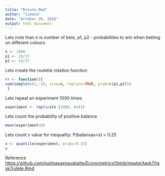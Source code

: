 ```yaml
---
title: "Rulete.Rmd"
author: "Simona"
date: "October 28, 2016"
output: html_document
---
```

Lets note than n is number of bets, p1, p2 - probabilities to win when betting on different colours
```r
n <- 1000
p1 <- 18/37
p2 <- 19/37
```
Lets create the roulette rotation function
```r
rr <- function(){
sum(sample(c(1,-1), size=n, replace=TRUE, prob=c(p1,p2)))
 }
```
Lets repeat an experiment 1000 times
```r
experiment <- replicate (1000, rr())
```
Lets count the probability of positive balance
```r
mean(experiment>0)
```
Lets count x value for inequality: P(balansas<x) = 0.25
```r
x <- quantile(experiment, probs=0.25)
x
```
Reference <https://github.com/justinasasnauskaite/Econometrics1/blob/master/task7/task7rulete.Rmd>